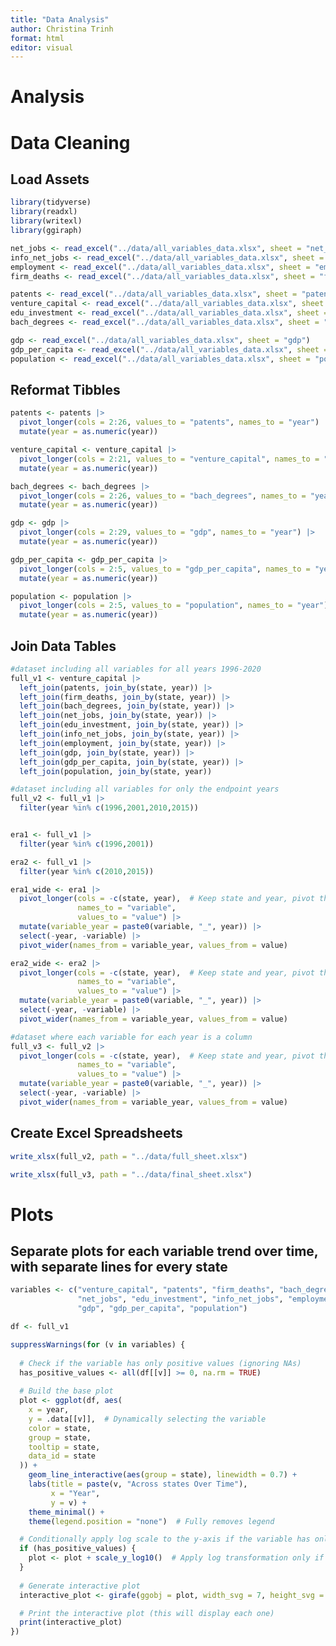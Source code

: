 ```yaml
---
title: "Data Analysis"
author: Christina Trinh
format: html
editor: visual
---
```


# Analysis

# Data Cleaning

## Load Assets

```r
library(tidyverse)
library(readxl)
library(writexl)
library(ggiraph)

net_jobs <- read_excel("../data/all_variables_data.xlsx", sheet = "net_jobs")
info_net_jobs <- read_excel("../data/all_variables_data.xlsx", sheet = "info_net_jobs")
employment <- read_excel("../data/all_variables_data.xlsx", sheet = "employment")
firm_deaths <- read_excel("../data/all_variables_data.xlsx", sheet = "firm_deaths")

patents <- read_excel("../data/all_variables_data.xlsx", sheet = "patents")
venture_capital <- read_excel("../data/all_variables_data.xlsx", sheet = "venture_capital")
edu_investment <- read_excel("../data/all_variables_data.xlsx", sheet = "edu_investment")
bach_degrees <- read_excel("../data/all_variables_data.xlsx", sheet = "bach_degrees")

gdp <- read_excel("../data/all_variables_data.xlsx", sheet = "gdp")
gdp_per_capita <- read_excel("../data/all_variables_data.xlsx", sheet = "gdp_per_capita")
population <- read_excel("../data/all_variables_data.xlsx", sheet = "population")

```

## Reformat Tibbles

```r
patents <- patents |>
  pivot_longer(cols = 2:26, values_to = "patents", names_to = "year") |>
  mutate(year = as.numeric(year))

venture_capital <- venture_capital |>
  pivot_longer(cols = 2:21, values_to = "venture_capital", names_to = "year") |>
  mutate(year = as.numeric(year))

bach_degrees <- bach_degrees |>
  pivot_longer(cols = 2:26, values_to = "bach_degrees", names_to = "year") |>
  mutate(year = as.numeric(year))

gdp <- gdp |>
  pivot_longer(cols = 2:29, values_to = "gdp", names_to = "year") |>
  mutate(year = as.numeric(year))

gdp_per_capita <- gdp_per_capita |>
  pivot_longer(cols = 2:5, values_to = "gdp_per_capita", names_to = "year") |>
  mutate(year = as.numeric(year))

population <- population |>
  pivot_longer(cols = 2:5, values_to = "population", names_to = "year") |>
  mutate(year = as.numeric(year))
```

## Join Data Tables

```r
#dataset including all variables for all years 1996-2020
full_v1 <- venture_capital |>
  left_join(patents, join_by(state, year)) |>
  left_join(firm_deaths, join_by(state, year)) |>
  left_join(bach_degrees, join_by(state, year)) |>
  left_join(net_jobs, join_by(state, year)) |>
  left_join(edu_investment, join_by(state, year)) |>
  left_join(info_net_jobs, join_by(state, year)) |>
  left_join(employment, join_by(state, year)) |>
  left_join(gdp, join_by(state, year)) |>
  left_join(gdp_per_capita, join_by(state, year)) |>
  left_join(population, join_by(state, year))
```

```r
#dataset including all variables for only the endpoint years
full_v2 <- full_v1 |>
  filter(year %in% c(1996,2001,2010,2015))


era1 <- full_v1 |>
  filter(year %in% c(1996,2001))

era2 <- full_v1 |>
  filter(year %in% c(2010,2015))

era1_wide <- era1 |>
  pivot_longer(cols = -c(state, year),  # Keep state and year, pivot the rest
               names_to = "variable", 
               values_to = "value") |>
  mutate(variable_year = paste0(variable, "_", year)) |>
  select(-year, -variable) |>
  pivot_wider(names_from = variable_year, values_from = value)

era2_wide <- era2 |>
  pivot_longer(cols = -c(state, year),  # Keep state and year, pivot the rest
               names_to = "variable", 
               values_to = "value") |>
  mutate(variable_year = paste0(variable, "_", year)) |>
  select(-year, -variable) |>
  pivot_wider(names_from = variable_year, values_from = value)

#dataset where each variable for each year is a column
full_v3 <- full_v2 |>
  pivot_longer(cols = -c(state, year),  # Keep state and year, pivot the rest
               names_to = "variable", 
               values_to = "value") |>
  mutate(variable_year = paste0(variable, "_", year)) |>
  select(-year, -variable) |>
  pivot_wider(names_from = variable_year, values_from = value)


```

## Create Excel Spreadsheets

```r
write_xlsx(full_v2, path = "../data/full_sheet.xlsx")

write_xlsx(full_v3, path = "../data/final_sheet.xlsx")

```

# Plots

## Separate plots for each variable trend over time, with separate lines for every state

```r

variables <- c("venture_capital", "patents", "firm_deaths", "bach_degrees",
               "net_jobs", "edu_investment", "info_net_jobs", "employment",
               "gdp", "gdp_per_capita", "population")

df <- full_v1

```

```r
suppressWarnings(for (v in variables) {
  
  # Check if the variable has only positive values (ignoring NAs)
  has_positive_values <- all(df[[v]] >= 0, na.rm = TRUE)
  
  # Build the base plot
  plot <- ggplot(df, aes(
    x = year,
    y = .data[[v]],  # Dynamically selecting the variable
    color = state,
    group = state,
    tooltip = state,
    data_id = state
  )) +
    geom_line_interactive(aes(group = state), linewidth = 0.7) + 
    labs(title = paste(v, "Across states Over Time"),
         x = "Year",
         y = v) +
    theme_minimal() +
    theme(legend.position = "none")  # Fully removes legend

  # Conditionally apply log scale to the y-axis if the variable has only positive values
  if (has_positive_values) {
    plot <- plot + scale_y_log10()  # Apply log transformation only if all values are positive
  }
  
  # Generate interactive plot
  interactive_plot <- girafe(ggobj = plot, width_svg = 7, height_svg = 4)

  # Print the interactive plot (this will display each one)
  print(interactive_plot)
})

```
